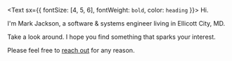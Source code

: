 
<Text sx={{ fontSize: [4, 5, 6], fontWeight: `bold`, color: `heading` }}>
  Hi.
</Text>

I'm Mark Jackson, a software & systems engineer living in Ellicott City, MD.

Take a look around. I hope you find something that sparks your interest.

Please feel free to <a href={myTwitterUrl}>reach out</a> for any reason.

